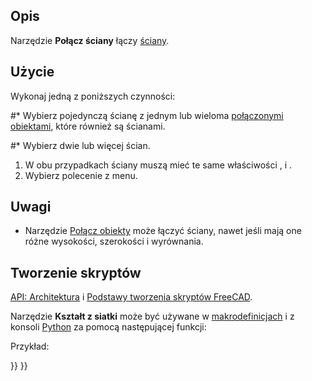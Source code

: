 <languages/>

{{Docnav/pl
|[[Arch_CloseHoles/pl|Zamknij otwory]]
|[[Arch_Check/pl|Sprawdź]]
|[[BIM_Workbench/pl|środowisko pracy BIM]]
|IconL=Arch_CloseHoles.svg
|IconR=Arch_Check.svg
|IconC=Workbench_BIM.svg
}}

{{VeryImportantMessage|POLECENIE TO JEST CZĘŚCIĄ ZINTEGROWANEGO środowiska pracy [[BIM_Workbench/pl|BIM]] w V1.0<br>
Ta strona została zaktualizowana dla tej wersji.}}

{{GuiCommand/pl
|Name=Arch MergeWalls
|Name/pl=Architektura: Połącz ściany
|MenuLocation=Narzędzia → Połącz ściany
|Workbenches=[[BIM_Workbench/pl|BIM]]
|SeeAlso=[[Arch_Wall/pl|Ściana]]
}}

<span id="Description"></span>
==Opis==

Narzędzie '''Połącz ściany''' łączy [[Arch_Wall/pl|ściany]].

<span id="Usage"></span>
==Użycie== 

Wykonaj jedną z poniższych czynności:
#* Wybierz pojedynczą ścianę z jednym lub wieloma [[Arch_Add/pl|połączonymi obiektami]], które również są ścianami.
#* Wybierz dwie lub więcej ścian.
# W obu przypadkach ściany muszą mieć te same właściwości {{PropertyData|Wysokość}}, {{PropertyData|Szerokość}} i {{PropertyData|Wyrównanie}}.
# Wybierz polecenie {{MenuCommand|Narzędzia → [[Image:Arch_MergeWalls.svg|16px]] Połącz ściany}} z menu.

<span id="Notes"></span>
==Uwagi==

* Narzędzie [[Arch_Add/pl|Połącz obiekty]] może łączyć ściany, nawet jeśli mają one różne wysokości, szerokości i wyrównania.

<span id="Scripting"></span>
==Tworzenie skryptów==

{{Emphasis|Zobacz również:}} [[Arch_API/pl|API: Architektura]] i [[FreeCAD_Scripting_Basics/pl|Podstawy tworzenia skryptów FreeCAD]].

Narzędzie '''Kształt z siatki''' może być używane w [[Macros/pl|makrodefinicjach]] i z konsoli [[Python/pl|Python]] za pomocą następującej funkcji:

{{Code|code=
base = joinWalls(walls, delete=False)
}}

Przykład:

{{Code|code=
import FreeCAD, Draft, Arch

p1 = FreeCAD.Vector(0, 0, 0)
p2 = FreeCAD.Vector(2000, 0, 0)
baseline = Draft.makeLine(p1, p2)
Wall1 = Arch.makeWall(baseline, length=None, width=150, height=2000)
FreeCAD.ActiveDocument.recompute()

Wall2 = Arch.makeWall(None, length=2000, width=200, height=1000)
FreeCAD.ActiveDocument.recompute() 

base = Arch.joinWalls([Wall1, Wall2])
}}


{{Docnav/pl
|[[Arch_CloseHoles/pl|Zamknij otwory]]
|[[Arch_Check/pl|Sprawdź]]
|[[BIM_Workbench/pl|środowisko pracy BIM]]
|IconL=Arch_CloseHoles.svg
|IconR=Arch_Check.svg
|IconC=Workbench_BIM.svg
}}

{{BIM_Tools_navi{{#translation:}}}}
{{Userdocnavi{{#translation:}}}}